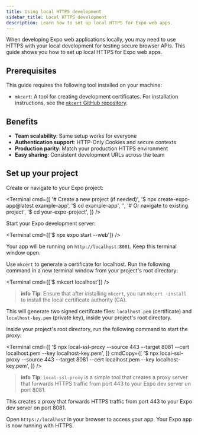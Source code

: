 ```yaml
---
title: Using local HTTPS development
sidebar_title: Local HTTPS development
description: Learn how to set up local HTTPS for Expo web apps.
---
```



When developing Expo web applications locally, you may need to use HTTPS with your local development for testing secure browser APIs. This guide shows you how to set up local HTTPS for Expo web apps.

## Prerequisites

This guide requires the following tool installed on your machine:

- `mkcert`: A tool for creating development certificates. For installation instructions, see the [`mkcert` GitHub repository](https://github.com/FiloSottile/mkcert#installation).

## Benefits

- **Team scalability**: Same setup works for everyone
- **Authentication support**: HTTP-Only Cookies and secure contexts
- **Production parity**: Match your production HTTPS environment
- **Easy sharing**: Consistent development URLs across the team

## Set up your project

<Step label="1">

Create or navigate to your Expo project:

<Terminal
  cmd={[
    '# Create a new project (if needed)',
    '$ npx create-expo-app@latest example-app',
    '$ cd example-app',
    '',
    '# Or navigate to existing project',
    '$ cd your-expo-project',
  ]}
/>

</Step>

<Step label="2">

Start your Expo development server:

<Terminal cmd={['$ npx expo start --web']} />

Your app will be running on `http://localhost:8081`. Keep this terminal window open.

</Step>

<Step label="3">

Use `mkcert` to generate a certificate for localhost. Run the following command in a new terminal window from your project's root directory:

<Terminal cmd={['$ mkcert localhost']} />

> **info** **Tip**: Ensure that after installing `mkcert`, you run `mkcert -install` to install the local certificate authority (CA).

This will generate two signed certifcate files: `localhost.pem` (certificate) and `localhost-key.pem` (private key), inside your project's root directory.

</Step>

<Step label="4">

Inside your project's root directory, run the following command to start the proxy:

<Terminal
  cmd={[
    '$ npx local-ssl-proxy --source 443 --target 8081 --cert localhost.pem --key localhost-key.pem',
  ]}
  cmdCopy={[
    '$ npx local-ssl-proxy --source 443 --target 8081 --cert localhost.pem --key localhost-key.pem',
  ]}
/>

> **info** **Tip**: `local-ssl-proxy` is a simple tool that creates a proxy server that forwards HTTPS traffic from port 443 to your Expo dev server on port 8081.

This creates a proxy that forwards HTTPS traffic from port 443 to your Expo dev server on port 8081.

</Step>

<Step label="5">

Open `https://localhost` in your browser to access your app. Your Expo app is now running with HTTPS.

</Step>
